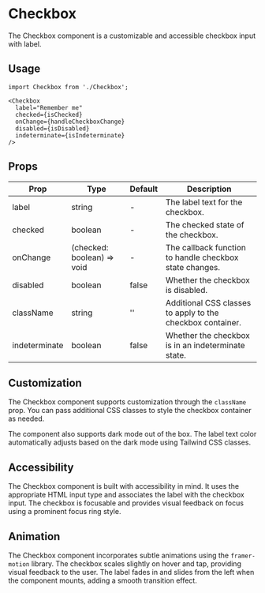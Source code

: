 # Checkbox

The Checkbox component is a customizable and accessible checkbox input with label.

## Usage

```tsx
import Checkbox from './Checkbox';

<Checkbox
  label="Remember me"
  checked={isChecked}
  onChange={handleCheckboxChange}
  disabled={isDisabled}
  indeterminate={isIndeterminate}
/>
```

## Props

| Prop          | Type                        | Default | Description                                                                         |
| ------------- | --------------------------- | ------- | ----------------------------------------------------------------------------------- |
| label         | string                      | -       | The label text for the checkbox.                                                    |
| checked       | boolean                     | -       | The checked state of the checkbox.                                                  |
| onChange      | (checked: boolean) => void  | -       | The callback function to handle checkbox state changes.                             |
| disabled      | boolean                     | false   | Whether the checkbox is disabled.                                                   |
| className     | string                      | ''      | Additional CSS classes to apply to the checkbox container.                          |
| indeterminate | boolean                     | false   | Whether the checkbox is in an indeterminate state.                                  |

## Customization

The Checkbox component supports customization through the `className` prop. You can pass additional CSS classes to style the checkbox container as needed.

The component also supports dark mode out of the box. The label text color automatically adjusts based on the dark mode using Tailwind CSS classes.

## Accessibility

The Checkbox component is built with accessibility in mind. It uses the appropriate HTML input type and associates the label with the checkbox input. The checkbox is focusable and provides visual feedback on focus using a prominent focus ring style.

## Animation

The Checkbox component incorporates subtle animations using the `framer-motion` library. The checkbox scales slightly on hover and tap, providing visual feedback to the user. The label fades in and slides from the left when the component mounts, adding a smooth transition effect.